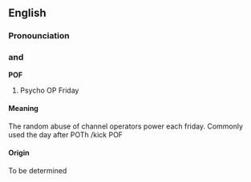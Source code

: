 ==English==
===Pronounciation===

==={{initialism}} and {{acronym}}===
'''POF'''

#Psycho OP Friday

==== Meaning ====
The random abuse of channel operators power each friday. Commonly used the day after POTh
/kick <luser> POF

==== Origin ====
To be determined
